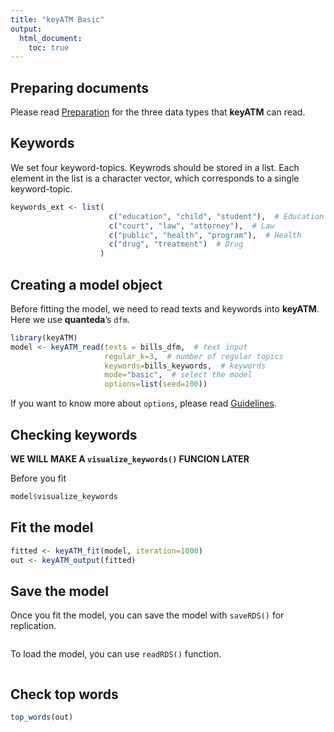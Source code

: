 ```yaml
---
title: "keyATM Basic"
output: 
  html_document:
    toc: true
---
```


## Preparing documents
Please read [Preparation](Preparation.html) for the three data types that **keyATM** can read.

## Keywords

We set four keyword-topics. Keywrods should be stored in a list. Each element in the list is a character vector, which corresponds to a single keyword-topic.
```r
keywords_ext <- list(
                      c("education", "child", "student"),  # Education
                      c("court", "law", "attorney"),  # Law
                      c("public", "health", "program"),  # Health
                      c("drug", "treatment")  # Drug
                    )
```


## Creating a model object
Before fitting the model, we need to read texts and keywords into **keyATM**. Here we use **quanteda**'s `dfm`.


```r
library(keyATM)
model <- keyATM_read(texts = bills_dfm,  # text input
                     regular_k=3,  # number of regular topics
                     keywords=bills_keywords,  # keywords
                     mode="basic",  # select the model
                     options=list(seed=100))
```

If you want to know more about `options`, please read [Guidelines](Guidlines.html#what-is-the-options-argument).


## Checking keywords
**WE WILL MAKE A `visualize_keywords()` FUNCION LATER**

Before you fit 
```r
model$visualize_keywords
```



## Fit the model
```r
fitted <- keyATM_fit(model, iteration=1000)
out <- keyATM_output(fitted)
```

## Save the model

Once you fit the model, you can save the model with `saveRDS()` for replication.
```r

```

To load the model, you can use `readRDS()` function.
```r

```

## Check top words
```r
top_words(out)
```


